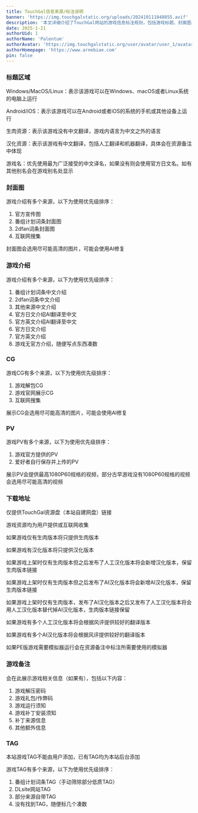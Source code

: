 ```yaml
---
title: TouchGal信息来源/标注说明
banner: 'https://img.touchgalstatic.org/uploads/202410111048855.avif'
description: '本文详细介绍了TouchGal网站的游戏信息标注规则，包括游戏标题、封面图、介绍、CG、PV、下载地址和TAG的来源与优先级。标签标注游戏平台（PC/PE）、语言（生肉/汉化/中文）及名称；封面图和介绍优先使用官方或权威来源；CG和PV选用高清资源；下载地址仅提供自建网盘链接，优先提供汉化版本；TAG来源于番组计划、DLsite等。文章还说明了游戏备注和TAG的添加规则，确保信息准确性和用户体验。'
date: 2025-1-21
authorUid: 1
authorName: 'Palentum'
authorAvatar: 'https://img.touchgalstatic.org/user/avatar/user_1/avatar-mini.avif'
authorHomepage: 'https://www.arnebiae.com'
pin: false
---
```


### 标题区域

Windows/MacOS/Linux：表示该游戏可以在Windows、macOS或者Linux系统的电脑上运行

Android/iOS：表示该游戏可以在Android或者iOS的系统的手机或其他设备上运行

生肉资源：表示该游戏没有中文翻译，游戏内语言为中文之外的语言

汉化资源：表示该游戏有中文翻译，包括人工翻译和机器翻译，具体会在资源备注中体现

游戏名：优先使用最为广泛接受的中文译名，如果没有则会使用官方日文名。如有其他别名会在游戏别名处显示

### 封面图

游戏介绍有多个来源，以下为使用优先级排序：

1.  官方宣传图
2.  番组计划词条封面图
3.  2dfan词条封面图
4.  互联网搜集

封面图会选用尽可能高清的图片，可能会使用AI修复

###  游戏介绍

游戏介绍有多个来源，以下为使用优先级排序：

1.  番组计划词条中文介绍
2.  2dfan词条中文介绍
3.  其他来源中文介绍
4.  官方日文介绍AI翻译至中文
5.  官方英文介绍AI翻译至中文
6.  官方日文介绍
7.  官方英文介绍
8.  游戏无官方介绍，随便写点东西凑数

### CG

游戏CG有多个来源，以下为使用优先级排序：

1.  游戏解包CG
2.  游戏官网展示CG
3.  互联网搜集

展示CG会选用尽可能高清的图片，可能会使用AI修复

### PV

游戏PV有多个来源，以下为使用优先级排序：

1.  游戏官方提供的PV
2.  爱好者自行保存并上传的PV

展示PV会提供最高1080P60规格的视频，部分古早游戏没有1080P60规格的视频会选用尽可能高清的视频

### 下载地址

仅提供TouchGal资源盘（本站自建网盘）链接

游戏资源均为用户提供或互联网收集

如果游戏仅有生肉版本将只提供生肉版本

如果游戏有汉化版本将只提供汉化版本

如果游戏上架时仅有生肉版本但之后发布了人工汉化版本将会新增汉化版本，保留生肉版本链接

如果游戏上架时仅有生肉版本但之后发布了AI汉化版本将会新增AI汉化版本，保留生肉版本链接

如果游戏上架时仅有生肉版本，发布了AI汉化版本之后又发布了人工汉化版本将会用人工汉化版本替代掉AI汉化版本，生肉版本链接保留

如果游戏有多个人工汉化版本将会根据风评提供较好的翻译版本

如果游戏有多个AI汉化版本将会根据风评提供较好的翻译版本

如果PE版游戏需要模拟器运行会在资源备注中标注所需要使用的模拟器

### 游戏备注

会在此展示游戏相关信息（如果有），包括以下内容：

1.  游戏解压密码
2.  游戏礼包/作弊码
3.  游戏运行须知
4.  游戏补丁安装须知
5.  补丁来源信息
6.  其他额外信息

### TAG

本站游戏TAG不能由用户添加，已有TAG均为本站后台添加

游戏TAG有多个来源，以下为使用优先级排序：

1.  番组计划词条TAG（手动筛除部分低质TAG）
2.  DLsite网站TAG
3.  部分来源自带TAG
4.  没有找到TAG，随便标几个凑数
